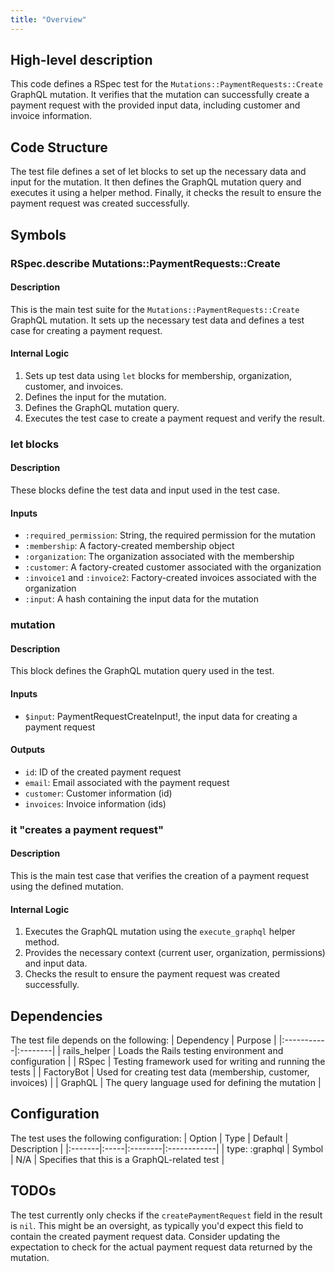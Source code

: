 ```yaml
---
title: "Overview"
---
```


## High-level description
This code defines a RSpec test for the `Mutations::PaymentRequests::Create` GraphQL mutation. It verifies that the mutation can successfully create a payment request with the provided input data, including customer and invoice information.

## Code Structure
The test file defines a set of let blocks to set up the necessary data and input for the mutation. It then defines the GraphQL mutation query and executes it using a helper method. Finally, it checks the result to ensure the payment request was created successfully.

## Symbols

### RSpec.describe Mutations::PaymentRequests::Create
#### Description
This is the main test suite for the `Mutations::PaymentRequests::Create` GraphQL mutation. It sets up the necessary test data and defines a test case for creating a payment request.

#### Internal Logic
1. Sets up test data using `let` blocks for membership, organization, customer, and invoices.
2. Defines the input for the mutation.
3. Defines the GraphQL mutation query.
4. Executes the test case to create a payment request and verify the result.

### let blocks
#### Description
These blocks define the test data and input used in the test case.

#### Inputs
- `:required_permission`: String, the required permission for the mutation
- `:membership`: A factory-created membership object
- `:organization`: The organization associated with the membership
- `:customer`: A factory-created customer associated with the organization
- `:invoice1` and `:invoice2`: Factory-created invoices associated with the organization
- `:input`: A hash containing the input data for the mutation

### mutation
#### Description
This block defines the GraphQL mutation query used in the test.

#### Inputs
- `$input`: PaymentRequestCreateInput!, the input data for creating a payment request

#### Outputs
- `id`: ID of the created payment request
- `email`: Email associated with the payment request
- `customer`: Customer information (id)
- `invoices`: Invoice information (ids)

### it "creates a payment request"
#### Description
This is the main test case that verifies the creation of a payment request using the defined mutation.

#### Internal Logic
1. Executes the GraphQL mutation using the `execute_graphql` helper method.
2. Provides the necessary context (current user, organization, permissions) and input data.
3. Checks the result to ensure the payment request was created successfully.

## Dependencies
The test file depends on the following:
| Dependency | Purpose |
|:-----------|:--------|
| rails_helper | Loads the Rails testing environment and configuration |
| RSpec | Testing framework used for writing and running the tests |
| FactoryBot | Used for creating test data (membership, customer, invoices) |
| GraphQL | The query language used for defining the mutation |

## Configuration
The test uses the following configuration:
| Option | Type | Default | Description |
|:-------|:-----|:--------|:------------|
| type: :graphql | Symbol | N/A | Specifies that this is a GraphQL-related test |

## TODOs
The test currently only checks if the `createPaymentRequest` field in the result is `nil`. This might be an oversight, as typically you'd expect this field to contain the created payment request data. Consider updating the expectation to check for the actual payment request data returned by the mutation.